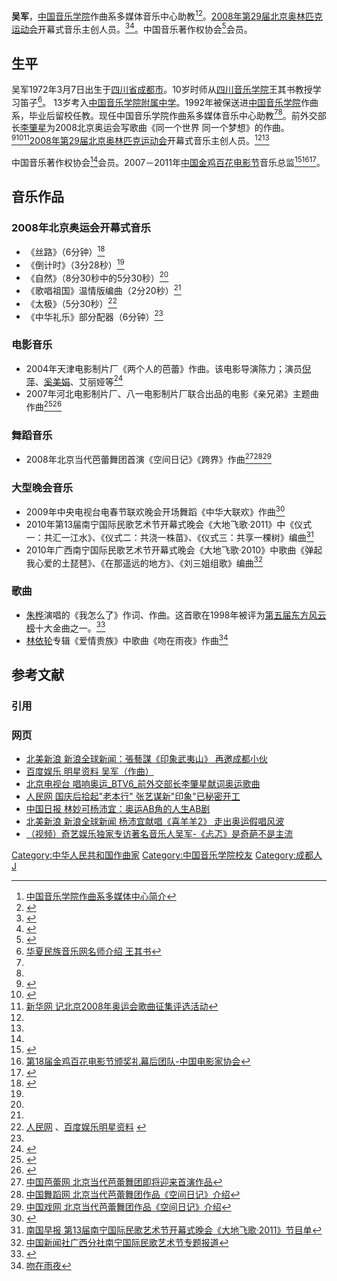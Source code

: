 {{otheruses|吴军}}
'''吴军'''{{BD|1972年|3月7日}}，[[中国音乐学院|中国音乐学院]]作曲系多媒体音乐中心助教<ref name="#1">[http://www.ccmusic.edu.cn/jxjg/yxsz/zqx/zxgg/200804/t20080418_4550.html 中国音乐学院作曲系多媒体中心简介]</ref><ref name="#2">{{Cite web |url=http://www.ccmusic.edu.cn/jxjg/yxsz/zqx/szjs/zqxwujun/ |title=中国音乐学院作曲系师资介绍 |accessdate=2011-12-13 |archive-date=2011-11-01 |archive-url=https://web.archive.org/web/20111101091117/http://www.ccmusic.edu.cn/jxjg/yxsz/zqx/szjs/zqxwujun/ |dead-url=no }}</ref>。[[2008年夏季奥林匹克运动会|2008年第29届北京奥林匹克运动会]]开幕式音乐主创人员。<ref name="#3">{{Cite web |url=http://news.xinhuanet.com/olympics/2008-08/10/content_9113556.htm |title=新华网2008北京奥运会特别报道《开幕式音乐：八音和唱异彩纷呈》 |accessdate=2011-12-13 |archive-date=2014-08-31 |archive-url=https://web.archive.org/web/20140831162527/http://news.xinhuanet.com/olympics/2008-08/10/content_9113556.htm |dead-url=no }}</ref><ref name="#4">{{Cite web |url=http://news.xinhuanet.com/olympics/2008-08/09/content_9087578.htm |title=新华网2008北京奥运会特别报道《揭秘：《我和你》本来不是为开幕式写的》 |accessdate=2011-12-14 |archive-date=2008-08-26 |archive-url=https://web.archive.org/web/20080826213356/http://news.xinhuanet.com/olympics/2008-08/09/content_9087578.htm |dead-url=no }}</ref>。中国音乐著作权协会<ref name="#5">{{Cite web |url=http://www.mcsc.com.cn/ |title=中国音乐著作权协会 |accessdate=2011-12-13 |archive-date=2011-12-16 |archive-url=https://web.archive.org/web/20111216163251/http://www.mcsc.com.cn/ |dead-url=no }}</ref>会员。

==生平==
吴军1972年3月7日出生于[[四川省|四川省]][[成都市|成都市]]。10岁时师从[[四川音乐学院|四川音乐学院]]王其书教授学习笛子<ref>[http://www.5566music.com/mingshiShow.asp?id=6856 华夏民族音乐网名师介绍 王其书]{{dead link|date=2017年12月 |bot=InternetArchiveBot |fix-attempted=yes }}</ref>。
13岁考入[[中国音乐学院附属中学|中国音乐学院附属中学]]。1992年被保送进[[中国音乐学院|中国音乐学院]]作曲系，毕业后留校任教。现任中国音乐学院作曲系多媒体音乐中心助教<ref name="#1"/><ref name="#2"/>。前外交部长[[李肇星|李肇星]]为2008北京奥运会写歌曲《同一个世界 同一个梦想》的作曲。<ref>{{Cite web |url=http://www.gmw.cn/content/2006-02/17/content_375513.htm |title=光明日报社光明网报道《外交部长李肇星为2008北京奥运会写歌》 |accessdate=2011-12-14 |archive-date=2006-09-02 |archive-url=https://web.archive.org/web/20060902024758/http://www.gmw.cn/content/2006-02/17/content_375513.htm |dead-url=no }}</ref><ref>{{Cite web |url=http://ent.people.com.cn/GB/115513/128981/7557510.html |title=人民网 前外交部长李肇星献词奥运歌曲首现<唱响奥运> |accessdate=2011-12-14 |archive-date=2016-03-04 |archive-url=https://web.archive.org/web/20160304081243/http://ent.people.com.cn/GB/115513/128981/7557510.html |dead-url=no }}</ref><ref>[http://news.xinhuanet.com/newscenter/2008-07/16/content_8556171.htm 新华网 记北京2008年奥运会歌曲征集评选活动]</ref>[[2008年夏季奥林匹克运动会|2008年第29届北京奥林匹克运动会]]开幕式音乐主创人员。<ref name="#3"/><ref name="#4"/>

中国音乐著作权协会<ref name="#5"/>会员。2007－2011年[[中国金鸡百花电影节|中国金鸡百花电影节]]音乐总监<ref>{{Cite web |url=http://ent.people.com.cn/GB/8222/86596/170783/170787/10185349.html |title=人民网 《资料：第18届金鸡百花电影节音乐总监吴军》 |accessdate=2011-12-14 |archive-date=2016-03-05 |archive-url=https://web.archive.org/web/20160305014751/http://ent.people.com.cn/GB/8222/86596/170783/170787/10185349.html |dead-url=no }}</ref><ref>[http://www.cfa.org.cn/info/2009/7652.shtml  第18届金鸡百花电影节颁奖礼幕后团队-中国电影家协会]{{dead link|date=2017年12月 |bot=InternetArchiveBot |fix-attempted=yes }}</ref><ref>{{Cite web |url=http://yule.sohu.com/20091011/n267277371.shtml/ |title=搜狐娱乐 《璀璨舞台打造金鸡盛宴 两岸导演强强联手颁奖礼》 |accessdate=2011-12-14 |archive-date=2011-02-17 |archive-url=https://web.archive.org/web/20110217174358/http://yule.sohu.com/20091011/n267277371.shtml |dead-url=no }}</ref>。
{{fact|2006－2012中央电视台电影频道新年音乐会音乐总监。|time=2011-12-15}}

==音乐作品==

===2008年北京奥运会开幕式音乐===
*《丝路》（6分钟）<ref name="multiple">{{Cite web |url=http://news.xinhuanet.com/olympics/2008-08/09/content_9087578.htm |title=新华网2008北京奥运会特别报道 |accessdate=2011-12-14 |archive-date=2008-08-26 |archive-url=https://web.archive.org/web/20080826213356/http://news.xinhuanet.com/olympics/2008-08/09/content_9087578.htm |dead-url=no }}</ref>
*《倒计时》（3分28秒）<ref name="multiple" />
*《自然》（8分30秒中的5分30秒）<ref name="multiple" />
*《歌唱祖国》温情版编曲（2分20秒）<ref name="multiple" />
*《太极》（5分30秒）<ref name="#6">[http://ent.people.com.cn/GB/8222/86596/170783/170787/10185349.html 人民网] {{Wayback|url=http://ent.people.com.cn/GB/8222/86596/170783/170787/10185349.html |date=20160305014751 }}、[http://data.yule.baidu.com/star_details/%CE%E2%BE%FC%28%D7%F7%C7%FA%29 百度娱乐明星资料] {{Wayback|url=http://data.yule.baidu.com/star_details/%CE%E2%BE%FC%28%D7%F7%C7%FA%29 |date=20111114035025 }}</ref>
*《中华礼乐》部分配器（6分钟）<ref name="#6"/>

===电影音乐===
*2004年天津电影制片厂《两个人的芭蕾》作曲。该电影导演陈力；演员[[倪萍|倪萍]]、[[奚美娟|奚美娟]]、艾丽娅等<ref>{{Cite web |url=http://www.cctv.com/program/yyzs/20041026/100750.shtml |title=中央电视台电影频道 《两个人的芭蕾》幕后的音乐故事 |accessdate=2011-12-14 |archive-date=2012-06-02 |archive-url=https://web.archive.org/web/20120602174127/http://www.cctv.com/program/yyzs/20041026/100750.shtml |dead-url=no }}</ref>
*2007年河北电影制片厂、八一电影制片厂联合出品的电影《亲兄弟》主题曲作曲<ref>{{Cite web |url=http://ent.sina.com.cn/m/2008-01-28/ba1895557.shtml |title=新浪娱乐 《亲兄弟》主题曲 |accessdate=2011-12-14 |archive-date=2016-03-04 |archive-url=https://web.archive.org/web/20160304141621/http://ent.sina.com.cn/m/2008-01-28/ba1895557.shtml |dead-url=no }}</ref><ref>{{Cite web |url=http://ent.sina.com.cn/m/2007-10-20/14391757163.shtml |title=新浪娱乐 影片《亲兄弟》主创简介 |access-date=2011-12-14 |archive-date=2021-01-20 |archive-url=https://web.archive.org/web/20210120201759/http://ent.sina.com.cn/m/2007-10-20/14391757163.shtml |dead-url=no }}</ref>

===舞蹈音乐===
*2008年北京当代芭蕾舞团首演《空间日记》《跨界》作曲<ref>[http://www.chinaballet.com.cn/_d270366622.htm 中国芭蕾网 北京当代芭蕾舞团即将迎来首演作品]{{dead link|date=2017年12月 |bot=InternetArchiveBot |fix-attempted=yes }}</ref><ref>[http://www.zhwdw.com/fenlei/balei/6/21340.shtml 中国舞蹈网 北京当代芭蕾舞团作品《空间日记》介绍]{{Dead link|date=2018年7月 |bot=InternetArchiveBot |fix-attempted=no }}</ref><ref>[http://www.chnxw.com/ent/wudao/balei/19684.html 中国戏网 北京当代芭蕾舞团作品《空间日记》介绍]{{dead link|date=2017年12月 |bot=InternetArchiveBot |fix-attempted=yes }}</ref>

===大型晚会音乐===
*2009年中央电视台电春节联欢晚会开场舞蹈《中华大联欢》作曲<ref>{{Cite web |url=http://ent.people.com.cn/GB/42075/81374/8357082.html |title=人民网 开场曲四川小伙谱曲 |accessdate=2011-12-14 |archive-date=2016-03-04 |archive-url=https://web.archive.org/web/20160304060227/http://ent.people.com.cn/GB/42075/81374/8357082.html |dead-url=yes }}</ref>
*2010年第13届南宁国际民歌艺术节开幕式晚会《大地飞歌·2011》中《仪式一：共汇一江水》、《仪式二：共浇一株苗》、《仪式三：共享一棵树》编曲<ref>[http://www.ngzb.com.cn/read-htm-tid-431703.html 南国早报 第13届南宁国际民歌艺术节开幕式晚会《大地飞歌·2011》节目单]{{Dead link|date=2019年10月 |bot=InternetArchiveBot |fix-attempted=yes }}</ref>
*2010年广西南宁国际民歌艺术节开幕式晚会《大地飞歌·2010》中歌曲《弹起我心爱的土琵琶》、《在那遥远的地方》、《刘三姐组歌》编曲<ref>[http://www.gx.chinanews.com/news/MGJYW/2010/1020/10102019212ABKH2I7IG294K08EFBGJ.html 中国新闻社广西分社南宁国际民歌艺术节专题报道]{{dead link|date=2017年12月 |bot=InternetArchiveBot |fix-attempted=yes }}</ref>

===歌曲===
*[[朱桦|朱桦]]演唱的《我怎么了》作词、作曲。这首歌在1998年被评为[[第五届东方风云榜|第五届东方风云榜]]十大金曲之一。<ref>{{Cite web |url=http://ent.sina.com.cn/2004-02-17/1147305076.html |title=新浪影音娱乐 东方风云榜十大金曲 |accessdate=2011-12-14 |archive-date=2011-11-21 |archive-url=https://web.archive.org/web/20111121215914/http://ent.sina.com.cn/2004-02-17/1147305076.html |dead-url=no }}</ref>
*[[林依轮|林依轮]]专辑《爱情贵族》中歌曲《吻在雨夜》作曲<ref>[http://www.yemusic.com/showgeci.asp?Lyricid=271115006AD7 吻在雨夜]{{dead link|date=2017年12月 |bot=InternetArchiveBot |fix-attempted=yes }}</ref>

== 参考文献 ==
=== 引用 ===
{{Reflist|2}}

=== 网页 ===
* [http://dailynews.sina.com/bg/ent/file/20080831/2251393033.html 北美新浪 新浪全球新闻：張藝謀《印象武夷山》 再邀成都小伙]{{Wayback|url=http://dailynews.sina.com/bg/ent/file/20080831/2251393033.html |date=20140201221956 }}
* [http://data.yule.baidu.com/star_details/%CE%E2%BE%FC%28%D7%F7%C7%FA%29 百度娱乐 明星资料 吴军（作曲）]{{Wayback|url=http://data.yule.baidu.com/star_details/%CE%E2%BE%FC%28%D7%F7%C7%FA%29 |date=20111114035025 }}
* [https://web.archive.org/web/20120130154604/http://www.btv.org/btvweb/07btv6/2007-05/14/content_178642.htm 北京电视台 唱响奥运_BTV6_前外交部长李肇星献词奥运歌曲]
* [http://ent.people.com.cn/GB/1082/8083373.html 人民网 国庆后拾起"老本行" 张艺谋新"印象"已秘密开工]{{Wayback|url=http://ent.people.com.cn/GB/1082/8083373.html |date=20140203095235 }}
* [http://www.chinadaily.com.cn/hqyl/2010-03/29/content_9653946.htm 中国日报 林妙可杨沛宜：奥运AB角的人生AB剧]
* [http://dailynews.sina.com/gb/ent/film/sinacn/20100208/23001183870.html 北美新浪 新浪全球新闻 杨沛宜献唱《喜羊羊2》 走出奥运假唱风波]{{Wayback|url=http://dailynews.sina.com/gb/ent/film/sinacn/20100208/23001183870.html |date=20140201221954 }}
* [http://henan.iqiyi.com/20110131/4c8e5a2416bacb9f.html （视频）奇艺娱乐独家专访著名音乐人吴军-《忐忑》是奇葩不是主流]{{Wayback|url=http://henan.iqiyi.com/20110131/4c8e5a2416bacb9f.html |date=20140201172337 }}

{{DEFAULTSORT:W}}
[[Category:中华人民共和国作曲家|Category:中华人民共和国作曲家]]
[[Category:中国音乐学院校友|Category:中国音乐学院校友]]
[[Category:成都人|Category:成都人]]
[[Category:吴姓|J]]